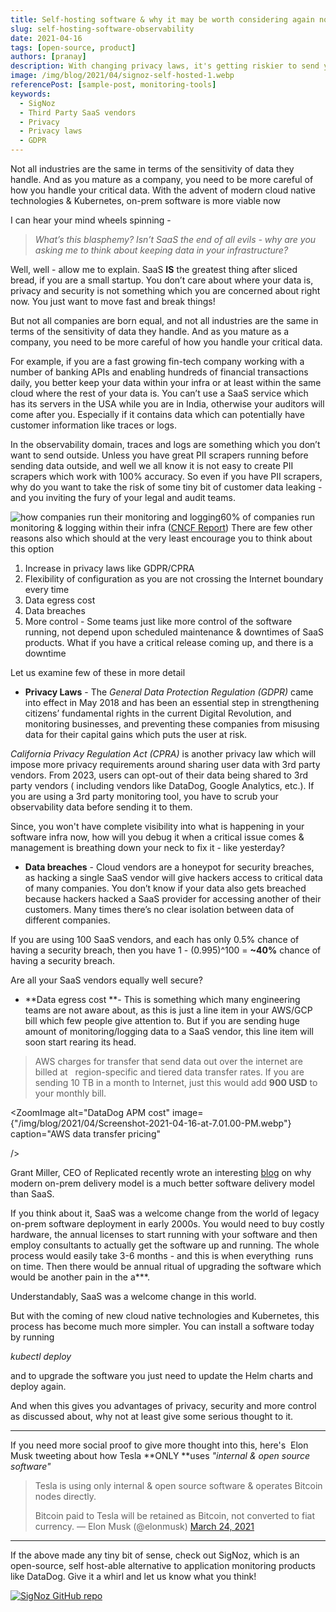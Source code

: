 ```yaml
---
title: Self-hosting software & why it may be worth considering again now
slug: self-hosting-software-observability
date: 2021-04-16
tags: [open-source, product]
authors: [pranay]
description: With changing privacy laws, it's getting riskier to send your data to third party SaaS vendors. In the observability domain, traces and logs are something which you don't want to send outside. Let's find out why self-hosted software solutions are replacing SaaS providers now.
image: /img/blog/2021/04/signoz-self-hosted-1.webp
referencePost: [sample-post, monitoring-tools]
keywords:
  - SigNoz
  - Third Party SaaS vendors
  - Privacy
  - Privacy laws
  - GDPR
---
```


Not all industries are the same in terms of the sensitivity of data they handle. And as you mature as a company, you need to be more careful of how you handle your critical data. With the advent of modern cloud native technologies & Kubernetes, on-prem software is more viable now



I can hear your mind wheels spinning -

> _What’s this blasphemy? Isn’t SaaS the end of all evils - why are you asking me to think about keeping data in your infrastructure?_

Well, well - allow me to explain. SaaS **IS** the greatest thing after sliced bread, if you are a small startup. You don’t care about where your data is, privacy and security is not something which you are concerned about right now. You just want to move fast and break things!

But not all companies are born equal, and not all industries are the same in terms of the sensitivity of data they handle. And as you mature as a company, you need to be more careful of how you handle your critical data.

For example, if you are a fast growing fin-tech company working with a number of banking APIs and enabling hundreds of financial transactions daily, you better keep your data within your infra or at least within the same cloud where the rest of your data is. You can’t use a SaaS service which has its servers in the USA while you are in India, otherwise your auditors will come after you. Especially if it contains data which can potentially have customer information like traces or logs.

In the observability domain, traces and logs are something which you don’t want to send outside. Unless you have great PII scrapers running before sending data outside, and well we all know it is not easy to create PII scrapers which work with 100% accuracy. So even if you have PII scrapers, why do you want to take the risk of some tiny bit of customer data leaking - and you inviting the fury of your legal and audit teams.

![how companies run their monitoring and logging](/img/blog/2021/04/onprem-monitoring-tracing.webp)60% of companies run monitoring & logging within their infra ([CNCF Report](https://www.cncf.io/wp-content/uploads/2020/11/CNCF_Survey_Report_2020.pdf))
There are few other reasons also which should at the very least encourage you to think about this option

1. Increase in privacy laws like GDPR/CPRA
2. Flexibility of configuration as you are not crossing the Internet boundary every time
3. Data egress cost
4. Data breaches
5. More control - Some teams just like more control of the software running, not depend upon scheduled maintenance & downtimes of SaaS products. What if you have a critical release coming up, and there is a downtime

Let us examine few of these in more detail

- **Privacy Laws** - The _General Data Protection Regulation (GDPR)_ came into effect in May 2018 and has been an essential step in strengthening citizens’ fundamental rights in the current Digital Revolution, and monitoring businesses, and preventing these companies from misusing data for their capital gains which puts the user at risk.

_California Privacy Regulation Act (CPRA)_ is another privacy law which will impose more privacy requirements around sharing user data with 3rd party vendors. From 2023, users can opt-out of their data being shared to 3rd party vendors ( including vendors like DataDog, Google Analytics, etc.). If you are using a 3rd party monitoring tool, you have to scrub your observability data before sending it to them.

Since, you won't have complete visibility into what is happening in your software infra now, how will you debug it when a critical issue comes & management is breathing down your neck to fix it - like yesterday?

- **Data breaches** - Cloud vendors are a honeypot for security breaches, as hacking a single SaaS vendor will give hackers access to critical data of many companies. You don’t know if your data also gets breached because hackers hacked a SaaS provider for accessing another of their customers. Many times there’s no clear isolation between data of different companies.

If you are using 100 SaaS vendors, and each has only 0.5% chance of having a security breach, then you have 1 - (0.995)^100 = **~40%** chance of having a security breach.

Are all your SaaS vendors equally well secure?

- **Data egress cost **- This is something which many engineering teams are not aware about, as this is just a line item in your AWS/GCP bill which few people give attention to. But if you are sending huge amount of monitoring/logging data to a SaaS vendor, this line item will soon start rearing its head.

> AWS charges for transfer that send data out over the internet are billed at   region-specific and tiered data transfer rates. If you are sending 10 TB in a month to Internet, just this would add **900 USD** to your monthly bill.



<ZoomImage
  alt="DataDog APM cost"
  image={"/img/blog/2021/04/Screenshot-2021-04-16-at-7.01.00-PM.webp"}
  caption="AWS data transfer pricing"
  
/>

  Grant Miller, CEO of Replicated recently wrote an interesting [blog](https://techcrunch.com/2018/06/17/after-twenty-years-of-salesforce-what-marc-benioff-got-right-and-wrong-about-the-cloud/) on why modern on-prem delivery model is a much better software delivery model than SaaS.

If you think about it, SaaS was a welcome change from the world of legacy on-prem software deployment in early 2000s. You would need to buy costly hardware, the annual licenses to start running with your software and then employ consultants to actually get the software up and running. The whole process would easily take 3-6 months - and this is when everything  runs on time. Then there would be annual ritual of upgrading the software which would be another pain in the a\*\*\*.

Understandably, SaaS was a welcome change in this world.

But with the coming of new cloud native technologies and Kubernetes, this process has become much more simpler. You can install a software today by running

_kubectl deploy_

and to upgrade the software you just need to update the Helm charts and deploy again.

And when this gives you advantages of privacy, security and more control as discussed about, why not at least give some serious thought to it.

---

If you need more social proof to give more thought into this, here's  Elon Musk tweeting about how Tesla **ONLY **uses _"internal & open source software"_

> Tesla is using only internal & open source software & operates Bitcoin nodes directly.
>
> Bitcoin paid to Tesla will be retained as Bitcoin, not converted to fiat currency.
> &mdash; Elon Musk (@elonmusk) [March 24, 2021](https://twitter.com/elonmusk/status/1374619379929772034?ref_image={twsrc%5Etfw)

---

If the above made any tiny bit of sense, check out SigNoz, which is an open-source, self host-able alternative to application monitoring products like DataDog. Give it a whirl and let us know what you think!

[![SigNoz GitHub repo](/img/blog/common/signoz_github.webp)](https://github.com/SigNoz/signoz)
